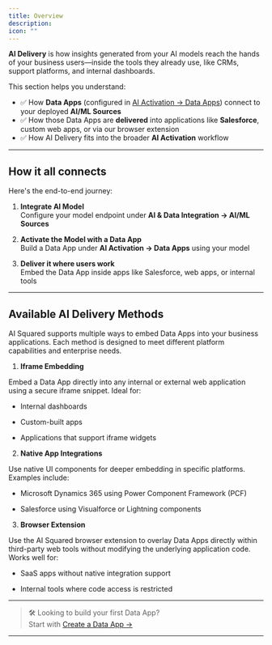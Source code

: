```yaml
---
title: Overview
description: 
icon: ""
---
```


**AI Delivery** is how insights generated from your AI models reach the hands of your business users—inside the tools they already use, like CRMs, support platforms, and internal dashboards.

This section helps you understand:

- ✅ How **Data Apps** (configured in [AI Activation → Data Apps](/activation/data-apps/overview)) connect to your deployed **AI/ML Sources**
- ✅ How those Data Apps are **delivered** into applications like **Salesforce**, custom web apps, or via our browser extension
- ✅ How AI Delivery fits into the broader **AI Activation** workflow

---

## How it all connects

Here's the end-to-end journey:

1. **Integrate AI Model**  
   Configure your model endpoint under **AI & Data Integration → AI/ML Sources**

2. **Activate the Model with a Data App**  
   Build a Data App under **AI Activation → Data Apps** using your model

3. **Deliver it where users work**  
   Embed the Data App inside apps like Salesforce, web apps, or internal tools

---

## Available AI Delivery Methods

AI Squared supports multiple ways to embed Data Apps into your business applications. Each method is designed to meet different platform capabilities and enterprise needs.

1. **Iframe Embedding**

Embed a Data App directly into any internal or external web application using a secure iframe snippet. Ideal for:

- Internal dashboards

- Custom-built apps

- Applications that support iframe widgets

2. **Native App Integrations**

Use native UI components for deeper embedding in specific platforms. Examples include:

- Microsoft Dynamics 365 using Power Component Framework (PCF)

- Salesforce using Visualforce or Lightning components

3. **Browser Extension**

Use the AI Squared browser extension to overlay Data Apps directly within third-party web tools without modifying the underlying application code. Works well for:

- SaaS apps without native integration support

- Internal tools where code access is restricted

---

> 🛠 Looking to build your first Data App?  
> Start with [Create a Data App →](/activation/data-apps/overview)

---

